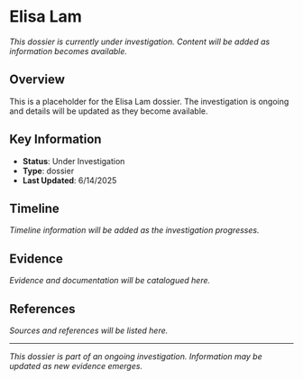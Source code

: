 # Elisa Lam

*This dossier is currently under investigation. Content will be added as information becomes available.*

## Overview

This is a placeholder for the Elisa Lam dossier. The investigation is ongoing and details will be updated as they become available.

## Key Information

- **Status**: Under Investigation
- **Type**: dossier
- **Last Updated**: 6/14/2025

## Timeline

*Timeline information will be added as the investigation progresses.*

## Evidence

*Evidence and documentation will be catalogued here.*

## References

*Sources and references will be listed here.*

---

*This dossier is part of an ongoing investigation. Information may be updated as new evidence emerges.*
